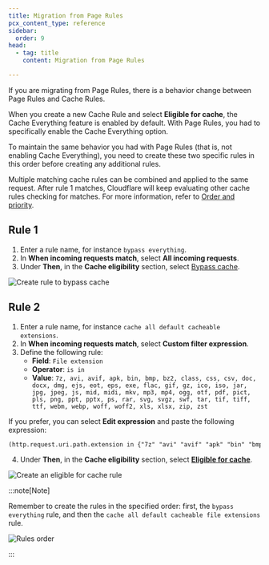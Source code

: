 ```yaml
---
title: Migration from Page Rules
pcx_content_type: reference
sidebar:
  order: 9
head:
  - tag: title
    content: Migration from Page Rules

---
```



If you are migrating from Page Rules, there is a behavior change between Page Rules and Cache Rules.

When you create a new Cache Rule and select **Eligible for cache**, the Cache Everything feature is enabled by default. With Page Rules, you had to specifically enable the Cache Everything option.

To maintain the same behavior you had with Page Rules (that is, not enabling Cache Everything), you need to create these two specific rules in this order before creating any additional rules.

Multiple matching cache rules can be combined and applied to the same request. After rule 1 matches, Cloudflare will keep evaluating other cache rules checking for matches. For more information, refer to [Order and priority](/cache/how-to/cache-rules/order/).

## Rule 1

<Tabs> <TabItem label="dashboard">

1. Enter a rule name, for instance `bypass everything`.
2. In **When incoming requests match**, select **All incoming requests**.
3. Under **Then**, in the **Cache eligibility** section, select [Bypass cache](/cache/how-to/cache-rules/settings/#bypass-cache).

</TabItem> <TabItem label="visual guide">

![Create rule to bypass cache](~/assets/images/cache/first-rule.png)

</TabItem> </Tabs>

## Rule 2

<Tabs> <TabItem label="dashboard">

1. Enter a rule name, for instance `cache all default cacheable extensions`.
2. In **When incoming requests match**, select **Custom filter expression**.
3. Define the following rule:
   * **Field**: `File extension`
   * **Operator**: `is in`
   * **Value**: `7z, avi, avif, apk, bin, bmp, bz2, class, css, csv, doc, docx, dmg, ejs, eot, eps, exe, flac, gif, gz, ico, iso, jar, jpg, jpeg, js, mid, midi, mkv, mp3, mp4, ogg, otf, pdf, pict, pls, png, ppt, pptx, ps, rar, svg, svgz, swf, tar, tif, tiff, ttf, webm, webp, woff, woff2, xls, xlsx, zip, zst`

If you prefer, you can select **Edit expression** and paste the following expression:

```txt
(http.request.uri.path.extension in {"7z" "avi" "avif" "apk" "bin" "bmp" "bz2" "class" "css" "csv" "doc" "docx" "dmg" "ejs" "eot" "eps" "exe" "flac" "gif" "gz" "ico" "iso" "jar" "jpg" "jpeg" "js" "mid" "midi" "mkv" "mp3" "mp4" "ogg" "otf" "pdf" "pict" "pls" "png" "ppt" "pptx" "ps" "rar" "svg" "svgz" "swf" "tar" "tif" "tiff" "ttf" "webm" "webp" "woff" "woff2" "xls" "xlsx" "zip" "zst"})
```

4. Under **Then**, in the **Cache eligibility** section, select [**Eligible for cache**](/cache/how-to/cache-rules/settings/#eligible-for-cache-settings).

</TabItem> <TabItem label="visual guide">

![Create an eligible for cache rule](~/assets/images/cache/second-rule.png)

</TabItem> </Tabs>

:::note[Note]


Remember to create the rules in the specified order: first, the `bypass everything` rule, and then the `cache all default cacheable file extensions` rule.

![Rules order](~/assets/images/cache/rule-order.png)


:::
